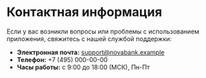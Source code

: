 # Контактная информация

Если у вас возникли вопросы или проблемы с использованием приложения, свяжитесь с нашей службой поддержки:

- **Электронная почта:** support@novabank.example
- **Телефон:** +7 (495) 000-00-00
- **Часы работы:** с 9:00 до 18:00 (МСК), Пн-Пт

